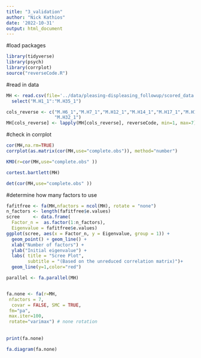 ```yaml
---
title: "3_validation"
author: "Nick Kathios"
date: '2022-10-31'
output: html_document
---
```

#load packages
```r
library(tidyverse)
library(psych)
library(corrplot)
source("reverseCode.R")
```
#read in data
```r
MH <- read.csv(file='../data/pleasing-displeasing_followup/scored_data.csv') %>%
  select("M.H1_1":"M.H35_1")

cols_reverse <- c("M.H6_1","M.H7_1","M.H12_1","M.H14_1","M.H17_1","M.H18_1","M.H20_1","M.H23_1","M.H24_1","M.H29_1","M.H30_1",
                  "M.H32_1")
MH[cols_reverse] <- lapply(MH[cols_reverse], reverseCode, min=1, max=7)
```
#check in corrplot
```r
cor(MH,na.rm=TRUE)
corrplot(as.matrix(cor(MH,use="complete.obs")), method="number")

KMO(r=cor(MH,use="complete.obs" ))

cortest.bartlett(MH)

det(cor(MH,use="complete.obs" ))
```

#determine how many factors to use
```r
fafitfree <- fa(MH,nfactors = ncol(MH), rotate = "none")
n_factors <- length(fafitfree$e.values)
scree     <- data.frame(
  Factor_n =  as.factor(1:n_factors), 
  Eigenvalue = fafitfree$e.values)
ggplot(scree, aes(x = Factor_n, y = Eigenvalue, group = 1)) + 
  geom_point() + geom_line() +
  xlab("Number of factors") +
  ylab("Initial eigenvalue") +
  labs( title = "Scree Plot", 
        subtitle = "(Based on the unreduced correlation matrix)")+
  geom_line(y=1,color="red")

parallel <- fa.parallel(MH)


fa.none <- fa(r=MH, 
 nfactors = 7, 
  covar = FALSE, SMC = TRUE,
 fm="pa", 
 max.iter=100,  
 rotate="varimax") # none rotation
 
 
print(fa.none)

fa.diagram(fa.none)
```